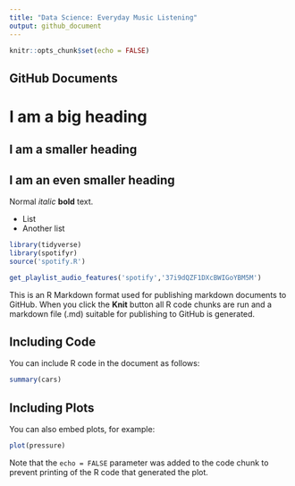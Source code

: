 ```yaml
---
title: "Data Science: Everyday Music Listening"
output: github_document
---
```


```r
knitr::opts_chunk$set(echo = FALSE)
```

## GitHub Documents

# I am a big heading
## I am a smaller heading
## I am an even smaller heading
 
Normal *italic* **bold** text.

- List
- Another list
```r
library(tidyverse)
library(spotifyr)
source('spotify.R')
```

```r
get_playlist_audio_features('spotify','37i9dQZF1DXcBWIGoYBM5M')
```




This is an R Markdown format used for publishing markdown documents to GitHub. When you click the **Knit** button all R code chunks are run and a markdown file (.md) suitable for publishing to GitHub is generated.

## Including Code

You can include R code in the document as follows:

```r
summary(cars)
```

## Including Plots

You can also embed plots, for example:

```r
plot(pressure)
```

Note that the `echo = FALSE` parameter was added to the code chunk to prevent printing of the R code that generated the plot.
